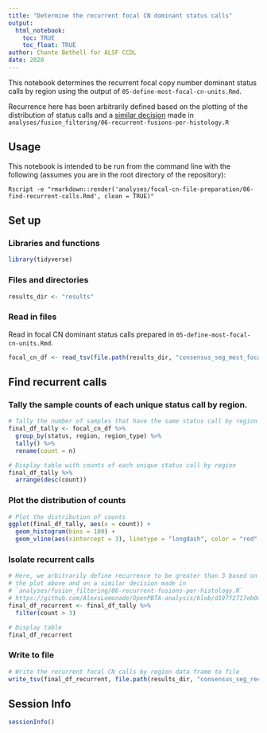 ```yaml
---
title: "Determine the recurrent focal CN dominant status calls"
output: 
  html_notebook:
    toc: TRUE
    toc_float: TRUE
author: Chante Bethell for ALSF CCDL
date: 2020
---
```


This notebook determines the recurrent focal copy number dominant status calls by region using the output of `05-define-most-focal-cn-units.Rmd`.

Recurrence here has been arbitrarily defined based on the plotting of the distribution of status calls and a [similar decision](https://github.com/AlexsLemonade/OpenPBTA-analysis/blob/d197f2717eb0d067fe35644db91c4910b6d# 46c06/analyses/fusion_filtering/06-recurrent-fusions-per-histology.R#L111) made in `analyses/fusion_filtering/06-recurrent-fusions-per-histology.R`

## Usage

This notebook is intended to be run from the command line with the following (assumes you are in the root directory of the repository):

```
Rscript -e "rmarkdown::render('analyses/focal-cn-file-preparation/06-find-recurrent-calls.Rmd', clean = TRUE)"
```

## Set up

### Libraries and functions

```r
library(tidyverse)
```

### Files and directories

```r
results_dir <- "results"
```

### Read in files

Read in focal CN dominant status calls prepared in `05-define-most-focal-cn-units.Rmd`.

```r
focal_cn_df <- read_tsv(file.path(results_dir, "consensus_seg_most_focal_cn_status.tsv.gz"))
```

## Find recurrent calls

### Tally the sample counts of each unique status call by region.

```r
# Tally the number of samples that have the same status call by region
final_df_tally <- focal_cn_df %>%
  group_by(status, region, region_type) %>%
  tally() %>%
  rename(count = n)

# Display table with counts of each unique status call by region
final_df_tally %>%
  arrange(desc(count))
```

### Plot the distribution of counts

```r
# Plot the distribution of counts
ggplot(final_df_tally, aes(x = count)) +
  geom_histogram(bins = 100) +
  geom_vline(aes(xintercept = 3), linetype = "longdash", color = "red", size = .4)
```

### Isolate recurrent calls

```r
# Here, we arbitrarily define recurrence to be greater than 3 based on 
# the plot above and on a similar decision made in
# `analyses/fusion_filtering/06-recurrent-fusions-per-histology.R`
# https://github.com/AlexsLemonade/OpenPBTA-analysis/blob/d197f2717eb0d067fe35644db91c4910b6d# 46c06/analyses/fusion_filtering/06-recurrent-fusions-per-histology.R#L111
final_df_recurrent <- final_df_tally %>%
  filter(count > 3)

# Display table
final_df_recurrent
```

### Write to file

```r
# Write the recurrent focal CN calls by region data frame to file
write_tsv(final_df_recurrent, file.path(results_dir, "consensus_seg_recurrent_focal_cn_units.tsv"))
```

## Session Info

```r
sessionInfo()
```
